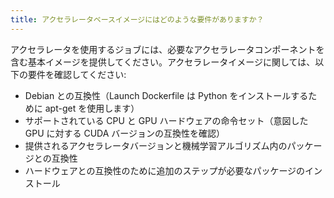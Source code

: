 ```yaml
---
title: アクセラレータベースイメージにはどのような要件がありますか？
---
```


アクセラレータを使用するジョブには、必要なアクセラレータコンポーネントを含む基本イメージを提供してください。アクセラレータイメージに関しては、以下の要件を確認してください:

- Debian との互換性（Launch Dockerfile は Python をインストールするために apt-get を使用します）
- サポートされている CPU と GPU ハードウェアの命令セット（意図した GPU に対する CUDA バージョンの互換性を確認）
- 提供されるアクセラレータバージョンと機械学習アルゴリズム内のパッケージとの互換性
- ハードウェアとの互換性のために追加のステップが必要なパッケージのインストール 